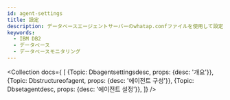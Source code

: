 ```yaml
---
id: agent-settings
title: 設定
description: データベースエージェントサーバーのwhatap.confファイルを使用して設定できるオプションについて説明します。
keywords:
  - IBM DB2
  - データベース
  - データベースモニタリング
---
```



<Collection docs={
  [
    {Topic: Dbagentsettingsdesc, props: {desc: '개요'}},
    {Topic: Dbstructureofagent, props: {desc: '에이전트 구성'}},
    {Topic: Dbsetagentdesc, props: {desc: '에이전트 설정'}},
  ]}
/>

<DocCardList/>
